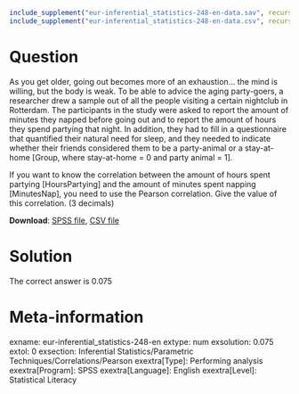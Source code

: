 ```r
include_supplement("eur-inferential_statistics-248-en-data.sav", recursive = TRUE)
include_supplement("eur-inferential_statistics-248-en-data.csv", recursive = TRUE)
```
Question
========
As you get older, going out becomes more of an exhaustion… the mind is willing, but the body is weak. To be able to advice the aging party-goers, a researcher drew a sample out of all the people visiting a certain nightclub in Rotterdam. The participants in the study were asked to report the amount of minutes they napped before going out and to report the amount of hours they spend partying that night. In addition, they had to fill in a questionnaire that quantified their natural need for sleep, and they needed to indicate whether their friends considered them to be a party-animal or a stay-at-home [Group, where stay-at-home = 0 and party animal = 1]. 

If you want to know the correlation between the amount of hours spent partying [HoursPartying] and the amount of minutes spent napping [MinutesNap], you need to use the Pearson correlation. Give the value of this correlation. (3 decimals)

**Download**: [SPSS file](eur-inferential_statistics-248-en-data.sav), [CSV file](eur-inferential_statistics-248-en-data.csv)


Solution
========
The correct answer is 0.075


Meta-information
================
exname: eur-inferential_statistics-248-en
extype: num
exsolution: 0.075
extol: 0
exsection: Inferential Statistics/Parametric Techniques/Correlations/Pearson
exextra[Type]: Performing analysis
exextra[Program]: SPSS
exextra[Language]: English
exextra[Level]: Statistical Literacy
